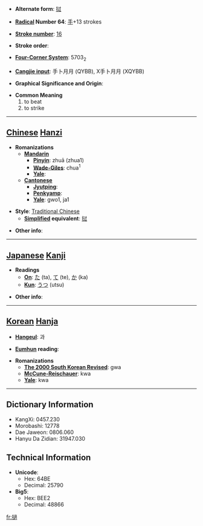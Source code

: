 * '''Alternate form''': [[挝]]

* '''[[Wiktionary:Chinese radical index| Radical]] Number 64''': [[Wiktionary:Chinese radical index 手|手]]+13 strokes

* '''[[Wiktionary:Chinese total strokes index|Stroke number]]''': [[Wiktionary:Chinese total strokes index 16|16]]

* '''Stroke order''': 

* '''[[Wiktionary:Chinese four corner index|Four-Corner System]]''': 5703<sub>2</sub>

* '''[[Wiktionary:Chinese Cangjie index|Cangjie input]]''': 手卜月月 (QYBB), X手卜月月 (XQYBB)

* '''Graphical Significance and Origin''': 

* '''Common Meaning'''
*#to beat
*# to strike


----

== [[Chinese]] [[Hanzi]] ==

* '''Romanizations'''
** '''[[Mandarin]]'''
*** '''[[Pinyin]]''': zhuā (zhua1)
*** '''[[Wade-Giles]]''': chua<sup>1</sup>
*** '''[[Yale]]''': 
** '''[[Cantonese]]'''
*** '''[[Jyutping]]''':
*** '''[[Penkyamp]]''': 
*** '''[[Yale]]''': gwo1, ja1

* '''Style''': [[Traditional Chinese]] 
** '''[[Simplified Chinese|Simplified]] equivalent''': [[挝]]

* '''Other info''': 

----

== [[Japanese]] [[Kanji]] ==

* '''Readings'''
** '''[[On]]''': [[た]] (ta), [[て]] (te), [[か]] (ka)
** '''[[Kun]]''': [[うつ]] (utsu)

* '''Other info''':  

----

== [[Korean]] [[Hanja]] ==

* '''[[Hangeul]]''': 과

* '''[[Eumhun]] reading''': 

* '''Romanizations'''
** '''[[The 2000 South Korean Revised Romanization|The 2000 South Korean Revised]]''': gwa
** '''[[McCune-Reischauer]]''': kwa
** '''[[Yale]]''': kwa

----

== Dictionary Information ==

* KangXi: 0457.230
* Morobashi: 12778
* Dae Jaweon: 0806.060
* Hanyu Da Zidian: 31947.030

== Technical Information ==

* '''Unicode''':
** Hex: 64BE
** Decimal: 25790
* '''Big5''':
** Hex: BEE2
** Decimal: 48866

[[fr:撾]]